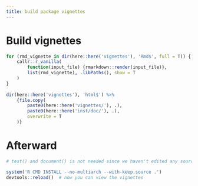 ```yaml
---
title: build package vignettes
---
```




# Build vignettes

```r
for (rmd_vignette in dir(here::here('vignettes'), 'Rmd$', full = T)) {
    callr::r_vanilla(
        function(input_file) {rmarkdown::render(input_file)}, 
        list(rmd_vignette), .libPaths(), show = T
    )
}
	
dir(here::here('vignettes'), 'html$') %>%
    {file.copy(
        paste0(here::here('vignettes/'), .), 
        paste0(here::here('inst/doc/'), .), 
        overwrite = T
    )}
```



# Afterward

```r
# test() and document() is not needed since we haven't edited any source code

system('R CMD INSTALL --no-multiarch --with-keep.source .')
devtools::reload()  # now you can view the vignettes
```
